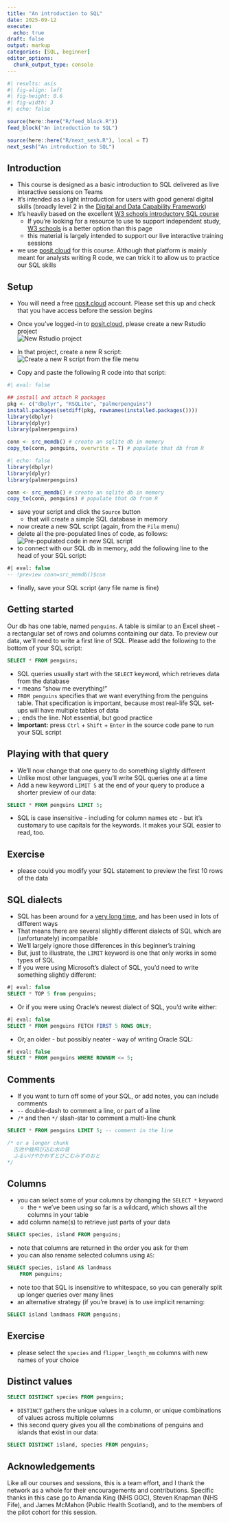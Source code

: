 ```yaml
---
title: "An introduction to SQL"
date: 2025-09-12
execute: 
  echo: true
draft: false
output: markup
categories: [SQL, beginner]
editor_options: 
  chunk_output_type: console
---
```


```r
#| results: asis
#| fig-align: left
#| fig-height: 0.6
#| fig-width: 3
#| echo: false

source(here::here("R/feed_block.R"))
feed_block("An introduction to SQL")

source(here::here("R/next_sesh.R"), local = T)
next_sesh("An introduction to SQL")
```


## Introduction

* This course is designed as a basic introduction to SQL delivered as live interactive sessions on Teams
* It's intended as a light introduction for users with good general digital skills (broadly level 2 in the [Digital and Data Capability Framework](https://learn.nes.nhs.scot/76134))
* It's heavily based on the excellent [W3 schools introductory SQL course](https://www.w3schools.com/sql/)
    * If you're looking for a resource to use to support independent study, [W3 schools](https://www.w3schools.com/sql/) is a better option than this page
    * this material is largely intended to support our live interactive training sessions
* we use [posit.cloud](https://posit.cloud/) for this course. Although that platform is mainly meant for analysts writing R code, we can trick it to allow us to practice our SQL skills

## Setup

* You will need a free [posit.cloud](https://posit.cloud/) account. Please set this up and check that you have access before the session begins
* Once you've logged-in to [posit.cloud](https://posit.cloud/), please create a new Rstudio project </br>![New Rstudio project](src/images/sql_intro_create_project.png)
* In that project, create a new R script: </br>![Create a new R script from the file menu](src/images/sql_intro_create_script.png)

* Copy and paste the following R code into that script:

```r
#| eval: false

## install and attach R packages
pkg <- c("dbplyr", "RSQLite", "palmerpenguins")
install.packages(setdiff(pkg, rownames(installed.packages())))  
library(dbplyr)
library(dplyr)
library(palmerpenguins)

conn <- src_memdb() # create an sqlite db in memory
copy_to(conn, penguins, overwrite = T) # populate that db from R
```


```r
#| echo: false
library(dbplyr)
library(dplyr)
library(palmerpenguins)

conn <- src_memdb() # create an sqlite db in memory
copy_to(conn, penguins) # populate that db from R
```

* save your script and click the `Source` button
    * that will create a simple SQL database in memory
* now create a new SQL script (again, from the `File` menu)
* delete all the pre-populated lines of code, as follows: </br>![Pre-populated code in new SQL script](src/images/new_sql.png)
* to connect with our SQL db in memory, add the following line to the head of your SQL script:

```sql
#| eval: false
-- !preview conn=src_memdb()$con
```

* finally, save your SQL script (any file name is fine)

## Getting started

Our db has one table, named `penguins`. A table is similar to an Excel sheet - a rectangular set of rows and columns containing our data. To preview our data, we'll need to write a first line of SQL. Please add the following to the bottom of your SQL script:

```sql
SELECT * FROM penguins;
```

* SQL queries usually start with the `SELECT` keyword, which retrieves data from the database
* `*` means "show me everything!"
* `FROM penguins` specifies that we want everything from the penguins table. That specification is important, because most real-life SQL set-ups will have multiple tables of data
* `;` ends the line. Not essential, but good practice
* **Important:** press `Ctrl` + `Shift` + `Enter` in the source code pane to run your SQL script

## Playing with that query

* We'll now change that one query to do something slightly different
* Unlike most other languages, you'll write SQL queries one at a time
* Add a new keyword `LIMIT 5` at the end of your query to produce a shorter preview of our data:

```sql
SELECT * FROM penguins LIMIT 5;
```

* SQL is case insensitive - including for column names etc - but it's customary to use capitals for the keywords. It makes your SQL easier to read, too.

:::{.callout-note collapse=false appearance='default' icon=true}
## Exercise
+ please could you modify your SQL statement to preview the first 10 rows of the data
:::


## SQL dialects

* SQL has been around for a [very long time](https://en.wikipedia.org/wiki/SQL), and has been used in lots of different ways
* That means there are several slightly different dialects of SQL which are (unfortunately) incompatible
* We'll largely ignore those differences in this beginner's training
* But, just to illustrate, the `LIMIT` keyword is one that only works in some types of SQL
* If you were using Microsoft's dialect of SQL, you'd need to write something slightly different:

```sql
#| eval: false
SELECT * TOP 5 from penguins;
```

* Or if you were using Oracle's newest dialect of SQL, you'd write either:

```sql
#| eval: false
SELECT * FROM penguins FETCH FIRST 5 ROWS ONLY;
```

* Or, an older - but possibly neater - way of writing Oracle SQL:

```sql
#| eval: false
SELECT * FROM penguins WHERE ROWNUM <= 5;
```

## Comments

* If you want to turn off some of your SQL, or add notes, you can include comments
* `--` double-dash to comment a line, or part of a line
* `/*` and then `*/` slash-star to comment a multi-line chunk

```sql
SELECT * FROM penguins LIMIT 5; -- comment in the line

/* or a longer chunk
  古池や蛙飛び込む水の音
  ふるいけやかわずとびこむみずのおと
*/  
```

## Columns

* you can select some of your columns by changing the `SELECT *` keyword
    - the `*` we've been using so far is a wildcard, which shows all the columns in your table
* add column name(s) to retrieve just parts of your data

```sql
SELECT species, island FROM penguins;
```

+ note that columns are returned in the order you ask for them
+ you can also rename selected columns using `AS`:

```sql
SELECT species, island AS landmass
    FROM penguins;
```

* note too that SQL is insensitive to whitespace, so you can generally split up longer queries over many lines
* an alternative strategy (if you're brave) is to use implicit renaming:

```sql
SELECT island landmass FROM penguins;
```

:::{.callout-note collapse=false appearance='default' icon=true}
## Exercise
+ please select the `species` and `flipper_length_mm` columns with new names of your choice
:::


## Distinct values

```sql
SELECT DISTINCT species FROM penguins;
```

* `DISTINCT` gathers the unique values in a column, or unique combinations of values across multiple columns
* this second query gives you all the combinations of penguins and islands that exist in our data:
    
```sql
SELECT DISTINCT island, species FROM penguins;
```


## Acknowledgements

Like all our courses and sessions, this is a team effort, and I thank the network as a whole for their encouragements and contributions. Specific thanks in this case go to Amanda King (NHS GGC), Steven Knapman (NHS Fife), and James McMahon (Public Health Scotland), and to the members of the pilot cohort for this session.
